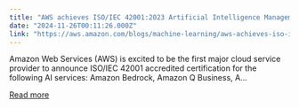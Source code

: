 ```yaml
---
title: "AWS achieves ISO/IEC 42001:2023 Artificial Intelligence Management System accredited certification"
date: "2024-11-26T00:11:26.000Z"
link: "https://aws.amazon.com/blogs/machine-learning/aws-achieves-iso-iec-420012023-artificial-intelligence-management-system-accredited-certification/"
---
```


Amazon Web Services (AWS) is excited to be the first major cloud service provider to announce ISO/IEC 42001 accredited certification for the following AI services: Amazon Bedrock, Amazon Q Business, A...

[Read more](https://aws.amazon.com/blogs/machine-learning/aws-achieves-iso-iec-420012023-artificial-intelligence-management-system-accredited-certification/)
